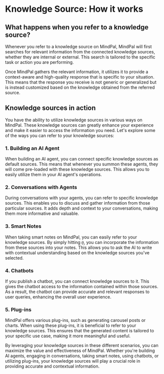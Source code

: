 # Knowledge Source: How it works

## What happens when you refer to a knowledge source?

Whenever you refer to a knowledge source on MindPal, MindPal will first searches for relevant information from the connected knowledge sources, whether they are internal or external. This search is tailored to the specific task or action you are performing.

Once MindPal gathers the relevant information, it utilizes it to provide a context-aware and high-quality response that is specific to your situation. This means that the response you receive is not generic or generalized but is instead customized based on the knowledge obtained from the referred source.

## Knowledge sources in action

You have the ability to utilize knowledge sources in various ways on MindPal. These knowledge sources can greatly enhance your experience and make it easier to access the information you need. Let's explore some of the ways you can refer to your knowledge sources:

### 1. Building an AI Agent

When building an AI agent, you can connect specific knowledge sources as default sources. This means that whenever you summon these agents, they will come pre-loaded with these knowledge sources. This allows you to easily utilize them in your AI agent's operations.

### 2. Conversations with Agents

During conversations with your agents, you can refer to specific knowledge sources. This enables you to discuss and gather information from those particular sources. It adds depth and context to your conversations, making them more informative and valuable.

### 3. Smart Notes

When taking smart notes on MindPal, you can easily refer to your knowledge sources. By simply hitting `@`, you can incorporate the information from these sources into your notes. This allows you to ask the AI to write with contextual understanding based on the knowledge sources you've selected.

### 4. Chatbots

If you publish a chatbot, you can connect knowledge sources to it. This gives the chatbot access to the information contained within those sources. As a result, the chatbot can provide accurate and relevant responses to user queries, enhancing the overall user experience.

### 5. Plug-ins

MindPal offers various plug-ins, such as generating carousel posts or charts. When using these plug-ins, it is beneficial to refer to your knowledge sources. This ensures that the generated content is tailored to your specific use case, making it more meaningful and useful.

By leveraging your knowledge sources in these different scenarios, you can maximize the value and effectiveness of MindPal. Whether you're building AI agents, engaging in conversations, taking smart notes, using chatbots, or utilizing plug-ins, your knowledge sources will play a crucial role in providing accurate and contextual information.


<PageFooter />

